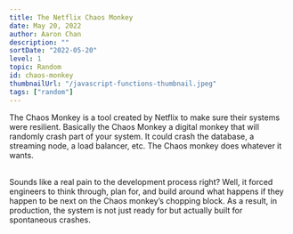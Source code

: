 ```yaml
---
title: The Netflix Chaos Monkey
date: May 20, 2022
author: Aaron Chan
description: ""
sortDate: "2022-05-20"
level: 1
topic: Random
id: chaos-monkey
thumbnailUrl: "/javascript-functions-thumbnail.jpeg"
tags: ["random"]
---
```


The Chaos Monkey is a tool created by Netflix to make sure their systems were resilient. Basically the Chaos Monkey a digital monkey that will randomly crash part of your system. It could crash the database, a streaming node, a load balancer, etc. The Chaos monkey does whatever it wants.

<br />
Sounds like a real pain to the development process right? Well, it forced engineers
to think through, plan for, and build around what happens if they happen to be next
on the Chaos monkey’s chopping block. As a result, in production, the system is not
just ready for but actually built for spontaneous crashes.
